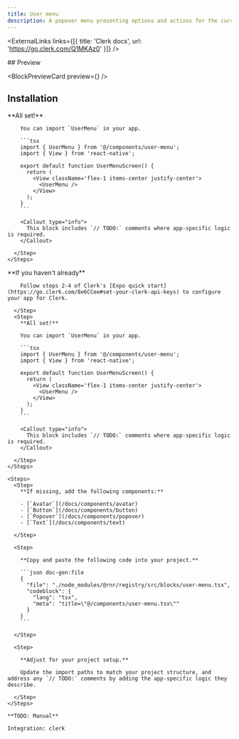 ```yaml
---
title: User menu
description: A popover menu presenting options and actions for the current user.
---
```



<ExternalLinks links={[{ title: 'Clerk docs', url: 'https://go.clerk.com/Q1MKAz0' }]} />

<div className="h-5" />

<div id="preview" className='*:hidden scroll-m-20' aria-hidden>
  ## Preview
</div>
    
<BlockPreviewCard preview={<UserMenu />} />


## Installation

<AuthBlockTabs>
  <AuthBlockTabsCliContent integration="none">
    <Steps>
      <Step>
        <CommandTabs args={["add", "user-menu"]}/>
      </Step>
      <Step>
        **All set!**

        You can import `UserMenu` in your app.

        ```tsx
        import { UserMenu } from '@/components/user-menu';
        import { View } from 'react-native';

        export default function UserMenuScreen() {
          return (
            <View className='flex-1 items-center justify-center'>
              <UserMenu />
            </View>
          );
        }
        ```

        <Callout type="info">
          This block includes `// TODO:` comments where app-specific logic is required.
        </Callout>
        
      </Step>
    </Steps>
  </AuthBlockTabsCliContent>
  <AuthBlockTabsCliContent integration="clerk">
    <Steps>
      <Step>
        <CommandTabs args={["add", "user-menu-clerk"]}/>
      </Step>
      <Step>
        **If you haven't already**

        Follow steps 2-4 of Clerk's [Expo quick start](https://go.clerk.com/8e6CCee#set-your-clerk-api-keys) to configure your app for Clerk.
        
      </Step>
      <Step>
        **All set!**

        You can import `UserMenu` in your app.

        ```tsx
        import { UserMenu } from '@/components/user-menu';
        import { View } from 'react-native';

        export default function UserMenuScreen() {
          return (
            <View className='flex-1 items-center justify-center'>
              <UserMenu />
            </View>
          );
        }
        ```

        <Callout type="info">
          This block includes `// TODO:` comments where app-specific logic is required.
        </Callout>
        
      </Step>
    </Steps>
  </AuthBlockTabsCliContent>

  <AuthBlockTabsManualContent integration="none">

    <Steps>
      <Step>
        **If missing, add the following components:**

        - [`Avatar`](/docs/components/avatar)
        - [`Button`](/docs/components/button)
        - [`Popover`](/docs/components/popover)
        - [`Text`](/docs/components/text)

      </Step>

      <Step>

        **Copy and paste the following code into your project.**

        ```json doc-gen:file
        {
          "file": "./node_modules/@rnr/registry/src/blocks/user-menu.tsx",
          "codeblock": {
            "lang": "tsx",
            "meta": "title=\"@/components/user-menu.tsx\""
          }
        }
        ```

      </Step>
      
      <Step>

        **Adjust for your project setup.**

        Update the import paths to match your project structure, and address any `// TODO:` comments by adding the app-specific logic they describe.

      </Step>
    </Steps>

  </AuthBlockTabsManualContent>
  <AuthBlockTabsManualContent integration="clerk">

    **TODO: Manual**

    Integration: clerk
    
  </AuthBlockTabsManualContent>
</AuthBlockTabs>